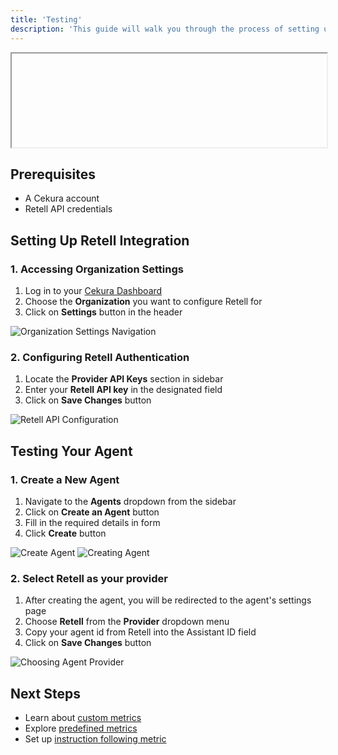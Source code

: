---
title: 'Testing'
description: 'This guide will walk you through the process of setting up and testing voice agents using Retell integration in Cekura. When creating a new agent, you can select Retell as your provider from the available options in the agent creation interface.'
---

<iframe
  width="100%"

  style={{ aspectRatio: '16 / 9' }}
  src="https://www.tella.tv/video/retell-integration-2al4/embed"
  frameborder="0"
  allow="accelerometer; autoplay; clipboard-write; encrypted-media; gyroscope; picture-in-picture"
  allowfullscreen
></iframe>

## Prerequisites
- A Cekura account
- Retell API credentials

## Setting Up Retell Integration

### 1. Accessing Organization Settings
1. Log in to your [Cekura Dashboard](https://dashboard.cekura.ai)
2. Choose the **Organization** you want to configure Retell for
3. Click on **Settings** button in the header

<img src="/images/org-button-click.webp" alt="Organization Settings Navigation" />

### 2. Configuring Retell Authentication
1. Locate the **Provider API Keys** section in sidebar
2. Enter your **Retell API key** in the designated field
3. Click on **Save Changes** button

<img src="/images/retell/retell-api-setup.png" alt="Retell API Configuration" />

## Testing Your Agent

### 1. Create a New Agent
1. Navigate to the **Agents** dropdown from the sidebar
2. Click on **Create an Agent** button
3. Fill in the required details in form
4. Click **Create** button

<img src="/images/create-agent.png" alt="Create Agent" />
<img src="/images/create-agent-modal.png" alt="Creating Agent" />

### 2. Select Retell as your provider

 1. After creating the agent, you will be redirected to the agent's settings page
 2. Choose **Retell** from the **Provider** dropdown menu
 3. Copy your agent id from Retell into the Assistant ID field
 4. Click on **Save Changes** button

<img src="/images/choosing-agent-provider.png" alt="Choosing Agent Provider" />





## Next Steps
- Learn about [custom metrics](/documentation/key-concepts/metrics/custom-metrics)
- Explore [predefined metrics](/documentation/key-concepts/metrics/pre-defined-metrics)
- Set up [instruction following metric](/documentation/key-concepts/metrics/instruction-following-metric)